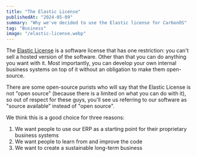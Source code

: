 ```yaml
---
title: "The Elastic License"
publishedAt: "2024-05-09"
summary: "Why we've decided to use the Elastic license for CarbonOS"
tag: "Business"
image: "/elastic-license.webp"
---
```


The [Elastic License](https://github.com/barbinbrad/carbon/blob/main/LICENSE) is a software license that has one restriction: you can't sell a hosted version of the software. Other than that you can do anything you want with it. Most importantly, you can develop your own internal business systems on top of it without an obligation to make them open-source.

There are some open-source purists who will say that the Elastic License is not "open source" (because there is a limited on what you can do with it), so out of respect for these guys, you'll see us referring to our software as "source available" instead of "open source".

We think this is a good choice for three reasons:

1. We want people to use our ERP as a starting point for their proprietary business systems
2. We want people to learn from and improve the code
3. We want to create a sustainable long-term business
